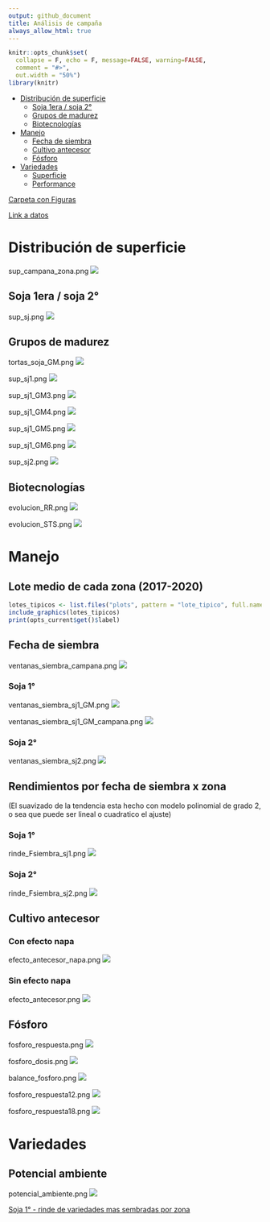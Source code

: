 ```yaml
---
output: github_document
title: Análisis de campaña
always_allow_html: true
---
```


```r
knitr::opts_chunk$set(
  collapse = F, echo = F, message=FALSE, warning=FALSE,
  comment = "#>",
  out.width = "50%")
library(knitr)
```

- [Distribución de superficie](#distribuci-n-de-superficie)
  * [Soja 1era / soja 2°](#soja-1era---soja-2-)
  * [Grupos de madurez](#grupos-de-madurez)
  * [Biotecnologías](#biotecnolog-as)
- [Manejo](#manejo)
  * [Fecha de siembra](#fecha-de-siembra)
  * [Cultivo antecesor](#cultivo-antecesor)
  * [Fósforo](#f-sforo)
- [Variedades](#variedades)
  * [Superficie](#superficie)
  * [Performance](#performance)

[Carpeta con Figuras](https://github.com/juanchiem/soybean/tree/master/plots)

[Link a datos](https://github.com/juanchiem/soybean/tree/master/data) 

# Distribución de superficie

sup_campana_zona.png
![](plots/sup_campana_zona.png)

## Soja 1era / soja 2°

sup_sj.png
![](plots/sup_sj.png)

## Grupos de madurez

tortas_soja_GM.png
![](plots/tortas_soja_GM.png)



sup_sj1.png
![](plots/sup_sj1.png)

sup_sj1_GM3.png
![](plots/sup_sj1_GM3.png)

sup_sj1_GM4.png
![](plots/sup_sj1_GM4.png)

sup_sj1_GM5.png
![](plots/sup_sj1_GM5.png)

sup_sj1_GM6.png
![](plots/sup_sj1_GM6.png)

sup_sj2.png
![](plots/sup_sj2.png)

## Biotecnologías 

evolucion_RR.png
![](plots/evolucion_RR.png)


evolucion_STS.png
![](plots/evolucion_STS.png)

# Manejo

## Lote medio de cada zona  (2017-2020)

```r
lotes_tipicos <- list.files("plots", pattern = "lote_tipico", full.names = TRUE)
include_graphics(lotes_tipicos)
print(opts_current$get()$label)
```

## Fecha de siembra

ventanas_siembra_campana.png
![](plots/ventanas_siembra_campana.png)

### Soja 1° 

ventanas_siembra_sj1_GM.png
![](plots/ventanas_siembra_sj1_GM.png)

ventanas_siembra_sj1_GM_campana.png
![](plots/ventanas_siembra_sj1_GM_campana.png)

### Soja 2° 

ventanas_siembra_sj2.png
![](plots/ventanas_siembra_sj2.png)

## Rendimientos por fecha de siembra x zona

(El suavizado de la tendencia esta hecho con modelo polinomial de grado 2, o sea que puede ser lineal o cuadratico el ajuste)

### Soja 1°

rinde_Fsiembra_sj1.png
![](plots/rinde_Fsiembra_sj1.png)

### Soja 2°

rinde_Fsiembra_sj2.png
![](plots/rinde_Fsiembra_sj2.png)

## Cultivo antecesor

### Con efecto napa

efecto_antecesor_napa.png
![](plots/efecto_antecesor_napa.png)

### Sin efecto napa

efecto_antecesor.png
![](plots/efecto_antecesor.png)

## Fósforo

fosforo_respuesta.png
![](plots/fosforo_respuesta.png)

fosforo_dosis.png
![](plots/fosforo_dosis.png)

balance_fosforo.png
![](plots/balance_fosforo.png)

fosforo_respuesta12.png
![](plots/fosforo_respuesta12.png)

fosforo_respuesta18.png
![](plots/fosforo_respuesta18.png)

# Variedades

## Potencial ambiente

potencial_ambiente.png
![](plots/potencial_ambiente.png)

[Soja 1° - rinde de variedades mas sembradas por zona](https://docs.google.com/spreadsheets/d/1YL6vwgVu1nyMuZLRZw5uMav7cMt2mDXd7mI2S8Q6Q7c/edit#gid=285024912)

